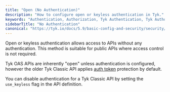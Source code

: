 ```yaml
---
title: "Open (No Authentication)"
description: "How to configure open or keyless authentication in Tyk."
keywords: "Authentication, Authorization, Tyk Authentication, Tyk Authorization, Open Authentication, Keyless Authentication"
sidebarTitle: "No Authentication"
canonical: "https://tyk.io/docs/5.9/basic-config-and-security/security/authentication-authorization/open-keyless"
---
```


Open or keyless authentication allows access to APIs without any authentication. This method is suitable for public APIs where access control is not required.

Tyk OAS APIs are inherently "open" unless authentication is configured, however the older Tyk Classic API applies [auth token](/docs/5.9/api-management/authentication/bearer-token) protection by default.

You can disable authentication for a Tyk Classic API by setting the `use_keyless` flag in the API definition.


